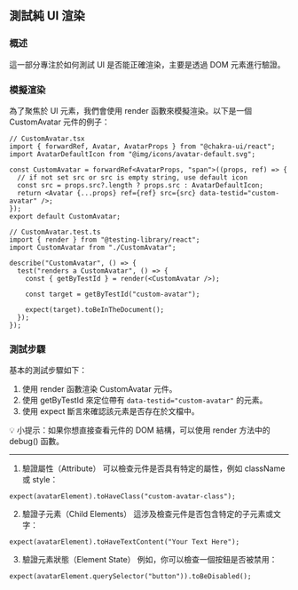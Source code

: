 ## 測試純 UI 渲染

### 概述

這一部分專注於如何測試 UI 是否能正確渲染，主要是透過 DOM 元素進行驗證。

### 模擬渲染

為了聚焦於 UI 元素，我們會使用 render 函數來模擬渲染。以下是一個 CustomAvatar 元件的例子：

```tsx
// CustomAvatar.tsx
import { forwardRef, Avatar, AvatarProps } from "@chakra-ui/react";
import AvatarDefaultIcon from "@img/icons/avatar-default.svg";

const CustomAvatar = forwardRef<AvatarProps, "span">((props, ref) => {
  // if not set src or src is empty string, use default icon
  const src = props.src?.length ? props.src : AvatarDefaultIcon;
  return <Avatar {...props} ref={ref} src={src} data-testid="custom-avatar" />;
});
export default CustomAvatar;

// CustomAvatar.test.ts
import { render } from "@testing-library/react";
import CustomAvatar from "./CustomAvatar";

describe("CustomAvatar", () => {
  test("renders a CustomAvatar", () => {
    const { getByTestId } = render(<CustomAvatar />);

    const target = getByTestId("custom-avatar");

    expect(target).toBeInTheDocument();
  });
});
```

### 測試步驟

基本的測試步驟如下：

1. 使用 render 函數渲染 CustomAvatar 元件。
2. 使用 getByTestId 來定位帶有 `data-testid="custom-avatar"` 的元素。
3. 使用 expect 斷言來確認該元素是否存在於文檔中。

💡 小提示：如果你想直接查看元件的 DOM 結構，可以使用 render 方法中的 debug() 函數。

---

1. 驗證屬性（Attribute）
   可以檢查元件是否具有特定的屬性，例如 className 或 style：

```tsx
expect(avatarElement).toHaveClass("custom-avatar-class");
```

2.  驗證子元素（Child Elements）
    這涉及檢查元件是否包含特定的子元素或文字：

```tsx
expect(avatarElement).toHaveTextContent("Your Text Here");
```

3.  驗證元素狀態（Element State）
    例如，你可以檢查一個按鈕是否被禁用：

```tsx
expect(avatarElement.querySelector("button")).toBeDisabled();
```
